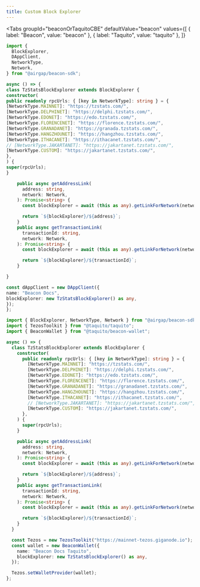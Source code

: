 ```yaml
---
title: Custom Block Explorer
---
```



<Tabs
  groupId="beaconOrTaquitoCBE"
  defaultValue="beacon"
  values={[
    { label: "Beacon", value: "beacon" },
    { label: "Taquito", value: "taquito" },
  ]}
>
  <TabItem value="beacon">

```ts
import {
  BlockExplorer,
  DAppClient,
  NetworkType,
  Network,
} from "@airgap/beacon-sdk";

async () => {
class TzStatsBlockExplorer extends BlockExplorer {
constructor(
public readonly rpcUrls: { [key in NetworkType]: string } = {
[NetworkType.MAINNET]: "https://tzstats.com/",
[NetworkType.DELPHINET]: "https://delphi.tzstats.com/",
[NetworkType.EDONET]: "https://edo.tzstats.com/",
[NetworkType.FLORENCENET]: "https://florence.tzstats.com/",
[NetworkType.GRANADANET]: "https://granada.tzstats.com/",
[NetworkType.HANGZHOUNET]: "https://hangzhou.tzstats.com/",
[NetworkType.ITHACANET]: "https://ithacanet.tzstats.com/",
// [NetworkType.JAKARTANET]: "https://jakartanet.tzstats.com/",
[NetworkType.CUSTOM]: "https://jakartanet.tzstats.com/",
},
) {
super(rpcUrls);
}

    public async getAddressLink(
      address: string,
      network: Network,
    ): Promise<string> {
      const blockExplorer = await (this as any).getLinkForNetwork(network);

      return `${blockExplorer}/${address}`;
    }
    public async getTransactionLink(
      transactionId: string,
      network: Network,
    ): Promise<string> {
      const blockExplorer = await (this as any).getLinkForNetwork(network);

      return `${blockExplorer}/${transactionId}`;
    }

}

const dAppClient = new DAppClient({
name: "Beacon Docs",
blockExplorer: new TzStatsBlockExplorer() as any,
});
};

```
</TabItem>

<TabItem value="taquito">

```ts
import { BlockExplorer, NetworkType, Network } from "@airgap/beacon-sdk";
import { TezosToolkit } from "@taquito/taquito";
import { BeaconWallet } from "@taquito/beacon-wallet";

async () => {
  class TzStatsBlockExplorer extends BlockExplorer {
    constructor(
      public readonly rpcUrls: { [key in NetworkType]: string } = {
        [NetworkType.MAINNET]: "https://tzstats.com/",
        [NetworkType.DELPHINET]: "https://delphi.tzstats.com/",
        [NetworkType.EDONET]: "https://edo.tzstats.com/",
        [NetworkType.FLORENCENET]: "https://florence.tzstats.com/",
        [NetworkType.GRANADANET]: "https://granadanet.tzstats.com/",
        [NetworkType.HANGZHOUNET]: "https://hangzhou.tzstats.com/",
        [NetworkType.ITHACANET]: "https://ithacanet.tzstats.com/",
        // [NetworkType.JAKARTANET]: "https://jakartanet.tzstats.com/",
        [NetworkType.CUSTOM]: "https://jakartanet.tzstats.com/",
      },
    ) {
      super(rpcUrls);
    }

    public async getAddressLink(
      address: string,
      network: Network,
    ): Promise<string> {
      const blockExplorer = await (this as any).getLinkForNetwork(network);

      return `${blockExplorer}/${address}`;
    }
    public async getTransactionLink(
      transactionId: string,
      network: Network,
    ): Promise<string> {
      const blockExplorer = await (this as any).getLinkForNetwork(network);

      return `${blockExplorer}/${transactionId}`;
    }
  }

  const Tezos = new TezosToolkit("https://mainnet-tezos.giganode.io");
  const wallet = new BeaconWallet({
    name: "Beacon Docs Taquito",
    blockExplorer: new TzStatsBlockExplorer() as any,
  });

  Tezos.setWalletProvider(wallet);
};
```

</TabItem>
</Tabs>
